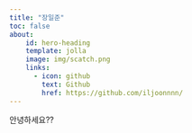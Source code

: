 ```yaml
---
title: "장일준"
toc: false
about: 
    id: hero-heading
    template: jolla
    image: img/scatch.png
    links: 
      - icon: github
        text: Github
        href: https://github.com/iljoonnnn/
---
```

안녕하세요??